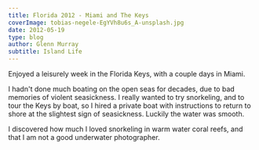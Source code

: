 ---
title: Florida 2012 - Miami and The Keys
coverImage: tobias-negele-EgYVh8u6s_A-unsplash.jpg
date: 2012-05-19
type: blog
author: Glenn Murray
subtitle: Island Life
---

Enjoyed a leisurely week in the Florida Keys, with a couple days in Miami.

<Florida2012SlideShow />

I hadn't done much boating on the open seas for decades, due to bad memories of violent seasickness. I really wanted to try snorkeling, and to tour the Keys by boat, so I hired a private boat with instructions to return to shore at the slightest sign of seasickness. Luckily the water was smooth.

I discovered how much I loved snorkeling in warm water coral reefs, and that I am not a good underwater photographer.

<FloridaKeysSnorkeling2012SlideShow />
